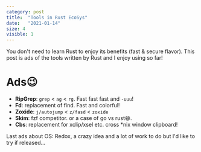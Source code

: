 ```yaml
---
category: post
title:  "Tools in Rust EcoSys"
date:   "2021-01-14"
size: 4
visible: 1
---
```


You don't need to learn Rust to enjoy its benefits (fast & secure flavor). This post is ads of the tools written by Rust and I enjoy using so far!

# Ads😉
* **RipGrep**: `grep` < `ag` < `rg`. Fast fast fast and `-uuu`!
* **Fd**: replacement of find. Fast and colorful!
* **Zoxide**: `j/autojump` < `z/fasd` < `zoxide`
* **Skim**: fzf competitor. or a case of go vs rust😄.
* **Cbs**: replacement for xclip/xsel etc. cross *nix window clipboard!


Last ads about OS: Redox, a crazy idea and a lot of work to do but I'd like to try if released...
